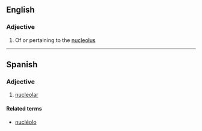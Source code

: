 ==English==

===Adjective===
{{en-adj}}

# Of or pertaining to the [[nucleolus]]

----
==Spanish==

===Adjective===
{{es-adj|pl=nucleolares}}

# [[#English|nucleolar]]

====Related terms====
*[[nucléolo]]